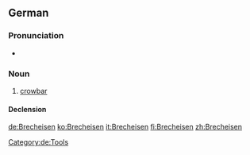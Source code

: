 ==German==

===Pronunciation===
* {{IPA|/ˈbʀɛçˌʔaɪ̯zn̩/|/ˈbʀɛçˌʔaɪ̯zən/|lang=de}}

===Noun===
{{de-noun|g=n|Brecheisens|Brecheisen}}

# [[crowbar]]

====Declension====
{{de-noun-n|s||n}}

[[Category:de:Tools]]

[[de:Brecheisen]]
[[ko:Brecheisen]]
[[it:Brecheisen]]
[[fi:Brecheisen]]
[[zh:Brecheisen]]